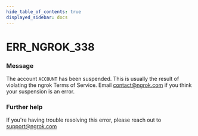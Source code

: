 ```yaml
---
hide_table_of_contents: true
displayed_sidebar: docs
---
```



# ERR_NGROK_338

### Message

The account `ACCOUNT` has been suspended.
This is usually the result of violating the ngrok Terms of Service.
Email contact@ngrok.com if you think your suspension is an error.

<ErrorDetails error="err_ngrok_338" />

### Further help

If you're having trouble resolving this error, please reach out to [support@ngrok.com](mailto:support@ngrok.com?subject=Help%20with%20ERR_NGROK_338)
